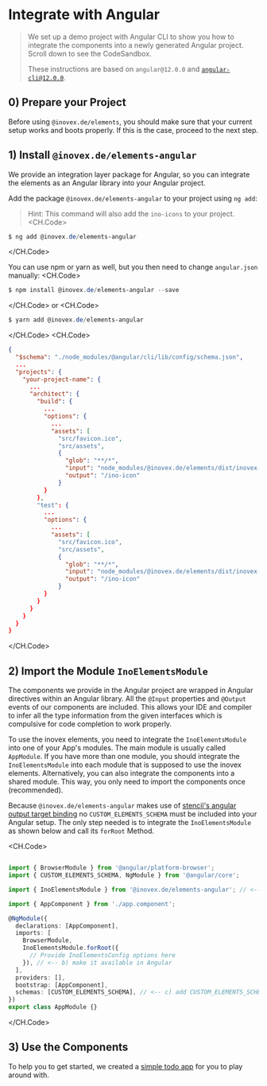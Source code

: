 # Integrate with Angular

> We set up a demo project with Angular CLI to show you how to integrate the components into a newly generated Angular project.
> Scroll down to see the CodeSandbox.
>
> These instructions are based on `angular@12.0.0` and [`angular-cli@12.0.0`](https://cli.angular.io/).

## 0) Prepare your Project

Before using `@inovex.de/elements`, you should make sure that your current setup works and boots properly.
If this is the case, proceed to the next step.

## 1) Install `@inovex.de/elements-angular`

We provide an integration layer package for Angular, so you can integrate the elements as an Angular library into your Angular project.

Add the package `@inovex.de/elements-angular` to your project using `ng add`:

> Hint: This command will also add the `ino-icons` to your project.
<CH.Code>
```powershell terminal
$ ng add @inovex.de/elements-angular
```
</CH.Code>

You can use npm or yarn as well, but you then need to change `angular.json` manually:
<CH.Code>
```powershell terminal
$ npm install @inovex.de/elements-angular --save
```
</CH.Code>
or
<CH.Code>
```powershell terminal
$ yarn add @inovex.de/elements-angular
```
</CH.Code>
<CH.Code>
```json angular.json
{
  "$schema": "./node_modules/@angular/cli/lib/config/schema.json",
  ...
  "projects": {
    "your-project-name": {
      ...
      "architect": {
        "build": {
          ...
          "options": {
            ...
            "assets": [
              "src/favicon.ico",
              "src/assets",
              {
                "glob": "**/*",
                "input": "node_modules/@inovex.de/elements/dist/inovex-elements/ino-icon",
                "output": "/ino-icon"
              }
          }
        },
        "test": {
          ...
          "options": {
            ...
            "assets": [
              "src/favicon.ico",
              "src/assets",
              {
                "glob": "**/*",
                "input": "node_modules/@inovex.de/elements/dist/inovex-elements/ino-icon",
                "output": "/ino-icon"
              }
          }
        }
      }
    }
  }
}
```
</CH.Code>

## 2) Import the Module `InoElementsModule`

The components we provide in the Angular project are wrapped in Angular directives within an Angular library.
All the `@Input` properties and `@Output` events of our components are included.
This allows your IDE and compiler to infer all the type information from the given interfaces which is compulsive for code completion to work properly.

To use the inovex elements, you need to integrate the `InoElementsModule` into one of your App's modules.
The main module is usually called `AppModule`.
If you have more than one module, you should integrate the `InoElementsModule` into each module that is supposed to use the inovex elements.
Alternatively, you can also integrate the components into a shared module.
This way, you only need to import the components once (recommended).

Because `@inovex.de/elements-angular` makes use of [stencil's angular output target binding](https://stenciljs.com/docs/angular#bindings) no `CUSTOM_ELEMENTS_SCHEMA` must be included into your Angular setup.
The only step needed is to integrate the `InoElementsModule` as shown below and call its `forRoot` Method.

<CH.Code>
```typescript src/app/app.module.ts

import { BrowserModule } from '@angular/platform-browser';
import { CUSTOM_ELEMENTS_SCHEMA, NgModule } from '@angular/core';

import { InoElementsModule } from '@inovex.de/elements-angular'; // <-- a) import our package

import { AppComponent } from './app.component';

@NgModule({
  declarations: [AppComponent],
  imports: [
    BrowserModule,
    InoElementsModule.forRoot({
      // Provide InoElementsConfig options here
    }), // <-- b) make it available in Angular
  ],
  providers: [],
  bootstrap: [AppComponent],
  schemas: [CUSTOM_ELEMENTS_SCHEMA], // <-- c) add CUSTOM_ELEMENTS_SCHEMA
})
export class AppModule {}
```
</CH.Code>

## 3) Use the Components

To help you to get started, we created a [simple todo app](https://codesandbox.io/s/github/inovex/elements-example-angular) for you to play around with.